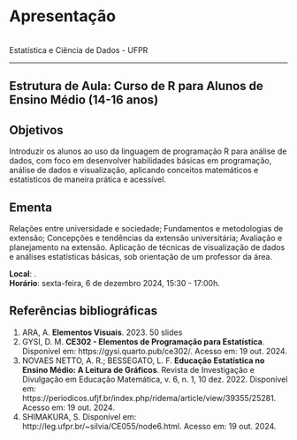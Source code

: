 # Apresentação {.unnumbered}

<br>Estatística e Ciência de Dados - UFPR

---

## Estrutura de Aula: Curso de R para Alunos de Ensino Médio (14-16 anos)

## Objetivos

Introduzir os alunos ao uso da linguagem de programação R para análise de dados, com foco em desenvolver habilidades básicas em programação, análise de dados e visualização, aplicando conceitos matemáticos e estatísticos de maneira prática e acessível.

## Ementa

Relações entre universidade e sociedade; Fundamentos e metodologias de extensão; Concepções e tendências da extensão universitária; Avaliação e planejamento na extensão. Aplicação de técnicas de visualização de dados e análises estatísticas básicas, sob orientação de um professor da área.


**Local**: .
<br>**Horário**: sexta-feira, 6 de dezembro 2024, 15:30 - 17:00h.

## Referências bibliográficas 

1. ARA, A. **Elementos Visuais**. 2023. 50 slides
2. GYSI, D. M. **CE302 - Elementos de Programação para Estatística**. Disponível em: https://gysi.quarto.pub/ce302/. Acesso em: 19 out. 2024.
3. NOVAES NETTO, A. R.; BESSEGATO, L. F. **Educação Estatística no Ensino Médio: A Leitura de Gráficos**. Revista de Investigação e Divulgação em Educação Matemática, v. 6, n. 1, 10 dez. 2022. Disponível em: https://periodicos.ufjf.br/index.php/ridema/article/view/39355/25281. Acesso em: 19 out. 2024.
4. SHIMAKURA, S. Disponível em: http://leg.ufpr.br/~silvia/CE055/node6.html. Acesso em: 19 out. 2024.

